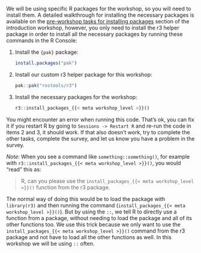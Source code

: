 ```{=html}
<!--
Need to set a project or document level "workshop_level" variable:

So far, can only be:

- "introduction"
- "intermediate"
- "advanced"
-->
```

We will be using specific R packages for the workshop, so you will need
to install them. A detailed walkthrough for installing the necessary
packages is available on the [pre-workshop tasks for installing
packages](https://r-cubed-intro.rostools.org/preamble/pre-workshop.html#installing-r-packages)
section of the introduction workshop, however, you only need to install
the r3 helper package in order to install all the necessary packages by
running these commands in the R Console:

1.  Install the `{pak}` package:

    ``` r
    install.packages("pak")
    ```

2.  Install our custom r3 helper package for this workshop:

    ``` r
    pak::pak("rostools/r3")
    ```

3.  Install the necessary packages for the workshop:

    ``` r
    r3::install_packages_{{< meta workshop_level >}}()
    ```

::: {.callout-warning appearance="default"}
You might encounter an error when running this code. That's ok, you can
fix it if you restart R by going to `Sessions -> Restart R` and re-run
the code in items 2 and 3, it should work. If that also doesn't work,
try to complete the other tasks, complete the survey, and let us know
you have a problem in the survey.
:::

*Note*: When you see a command like `something::something()`, for
example with `r3::install_packages_{{< meta workshop_level >}}()`, you
would "read" this as:

> R, can you please use the
> `install_packages_{{< meta workshop_level >}}()` function from the r3
> package.

The normal way of doing this would be to load the package with
`library(r3)` and then running the command
(`install_packages_{{< meta workshop_level >}}()`). But by using the
`::`, we tell R to directly use a function from a package, without
needing to load the package and all of its other functions too. We use
this trick because we only want to use the
`install_packages_{{< meta workshop_level >}}()` command from the r3
package and not have to load all the other functions as well. In this
workshop we will be using `::` often.
